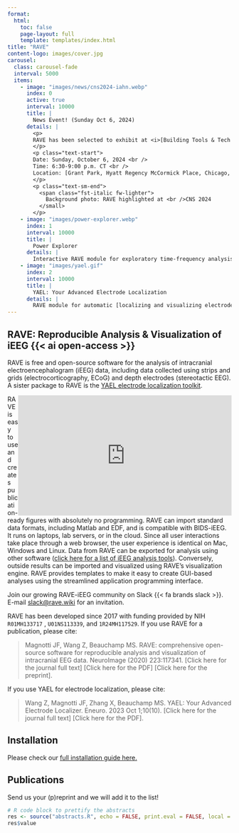 ```yaml
---
format: 
  html:
    toc: false
    page-layout: full
    template: templates/index.html
title: "RAVE"
content-logo: images/cover.jpg
carousel:
  class: carousel-fade
  interval: 5000
  items:
    - image: "images/news/cns2024-iahn.webp"
      index: 0
      active: true
      interval: 10000
      title: |
        News Event! (Sunday Oct 6, 2024)
      details: |
        <p>
        RAVE has been selected to exhibit at <i>[Building Tools & Tech for an Innovative Future: A BRAIN Initiative Alliance Social](https://www.braininitiative.org/events/sfn-social/){target="_blank"}</i> during the Society for Neuroscience (2024)
        </p>
        <p class="text-start">
        Date: Sunday, October 6, 2024 <br />
        Time: 6:30-9:00 p.m. CT <br />
        Location: [Grant Park, Hyatt Regency McCormick Place, Chicago, IL](https://maps.app.goo.gl/5mbTWCFopC31YSWU7){target="_blank"}
        </p>
        <p class="text-sm-end">
          <span class="fst-italic fw-lighter">
            Background photo: RAVE highlighted at <br />CNS 2024
          </small>
        </p>
    - image: "images/power-explorer.webp"
      index: 1
      interval: 10000
      title: |
        Power Explorer
      details: |
        Interactive RAVE module for exploratory time-frequency analysis and visualization
    - image: "images/yael.gif"
      index: 2
      interval: 10000
      title: |
        YAEL: Your Advanced Electrode Localization
      details: |
        RAVE module for automatic [localizing and visualizing electrodes in 3D brain](https://yael.wiki){target="_blank"}
---
```


## RAVE: Reproducible Analysis & Visualization of iEEG {{< ai open-access >}}

RAVE is free and open-source software for the analysis of intracranial electroencephalogram (iEEG) data, including data collected using strips and grids (electrocorticography, ECoG) and depth electrodes (stereotactic EEG). A sister package to RAVE is the [YAEL electrode localization toolkit](https://yael.wiki).

[<iframe width="480" height="270" src="https://www.youtube.com/embed/s6EnlqF-Q8E"
    title="RAVE Highlights" frameborder="0" 
    allow="accelerometer; autoplay; clipboard-write; encrypted-media; gyroscope; picture-in-picture; web-share"
    referrerpolicy="strict-origin-when-cross-origin" 
    allowfullscreen> </iframe>]{#rave-intro-video style="width: 480px; display: block; float: right;"} RAVE is easy to use and creates publication-ready figures with absolutely no programming. RAVE can import standard data formats, including Matlab and EDF, and is compatible with BIDS-iEEG. It runs on laptops, lab servers, or in the cloud. Since all user interactions take place through a web browser, the user experience is identical on Mac, Windows and Linux. Data from RAVE can be exported for analysis using other software ([click here for a list of iEEG analysis tools](https://openwetware.org/wiki/RAVE:SoftwareToolsTable)). Conversely, outside results can be imported and visualized using RAVE's visualization engine. RAVE provides templates to make it easy to create GUI-based analyses using the streamlined application programming interface.

Join our growing RAVE-iEEG community on Slack {{< fa brands slack >}}. E-mail [slack\@rave.wiki](mailto:slack@rave.wiki) for an invitation.

RAVE has been developed since 2017 with funding provided by NIH `R01MH133717` , `U01NS113339`, and `1R24MH117529`. If you use RAVE for a publication, please cite:

> Magnotti JF, Wang Z, Beauchamp MS. RAVE: comprehensive open-source software for reproducible analysis and visualization of intracranial EEG data. NeuroImage (2020) 223:117341. \[Click here for the journal full text\] \[Click here for the PDF\] \[Click here for the preprint\].

If you use YAEL for electrode localization, please cite:

> Wang Z, Magnotti JF, Zhang X, Beauchamp MS. YAEL: Your Advanced Electrode Localizer. Eneuro. 2023 Oct 1;10(10). \[Click here for the journal full text\] \[Click here for the PDF\].

## Installation

Please check our [full installation guide here.](posts/installation/installation.html)

## Publications

Send us your (p)reprint and we will add it to the list!

```r
# R code block to prettify the abstracts
res <- source("abstracts.R", echo = FALSE, print.eval = FALSE, local = TRUE)
res$value
```
